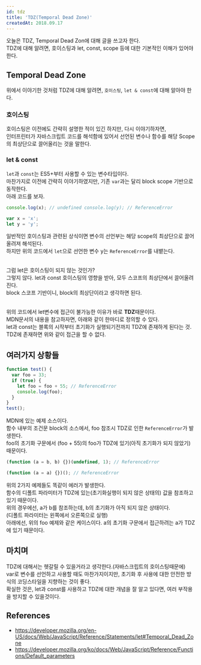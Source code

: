 ```yaml
---
id: tdz
title: 'TDZ(Temporal Dead Zone)'
createdAt: 2018.09.17
---
```


오늘은 TDZ, Temporal Dead Zon에 대해 글을 쓰고자 한다.<br/>
TDZ에 대해 알려면, 호이스팅과 let, const, scope 등에 대한 기본적인 이해가 있어야 한다.

## Temporal Dead Zone

위에서 이야기한 것처럼 TDZ에 대해 알려면, `호이스팅`, `let & const`에 대해 알아야 한다.

### 호이스팅

호이스팅은 이전에도 간략히 설명한 적이 있긴 하지만, 다시 이야기하자면,<br/>
인터프린터가 자바스크립트 코드를 해석함에 있어서 선언된 변수나 함수를 해당 Scope의 최상단으로 끌어올리는 것을 말한다.<br/>

### let & const

`let`과 `const`는 ES5+부터 사용할 수 있는 변수타입이다.<br/>
마찬가지로 이전에 간략히 이야기하였지만, 기존 `var`과는 달리 block scope 기반으로 동작한다.<br/>
아래 코드를 보자.

```js
console.log(x); // undefined console.log(y); // ReferenceError

var x = 'x';
let y = 'y';
```

일반적인 호이스팅과 관련된 상식이면 변수의 선언부는 해당 scope의 최상단으로 끌어올려져 해석된다.<br/>
하지만 위의 코드에서 `let`으로 선언한 변수 y는 `ReferenceError`를 내뱉는다.<br/><br/>

그럼 let은 호이스팅이 되지 않는 것인가?<br/>
그렇지 않다. let과 const 호이스팅의 영향을 받아, 모두 스코프의 최상단에서 끌어올려진다.<br/>
block 스코프 기반이니, block의 최상단이라고 생각하면 된다.<br/><br/>

위의 코드에서 let변수에 접근이 불가능한 이유가 바로 <b>TDZ</b>때문이다.<br/>
MDN문서의 내용을 참고하자면, 아래와 같이 한마디로 정의할 수 있다.<br/>
let과 const는 블록의 시작부터 초기화가 실행되기전까지 TDZ에 존재하게 된다는 것.<br/>
TDZ에 존재하면 위와 같이 접근을 할 수 없다.<br/>

## 여러가지 상황들

```js
function test() {
  var foo = 33;
  if (true) {
    let foo = foo + 55; // ReferenceError
    console.log(foo);
  }
}
test();
```

MDN에 있는 예제 소스이다.<br/>
함수 내부의 조건문 block의 소스에서, foo 참조시 TDZ로 인한 `ReferenceError`가 발생한다.<br/>
foo의 초기화 구문에서 (foo + 55)의 foo가 TDZ에 있기(아직 초기화가 되지 않았기) 때문이다.

```js
(function (a = b, b) {})(undefined, 1); // ReferenceError
```

```js
(function (a = a) {})(); // ReferenceError
```

위의 2가지 예제들도 똑같이 에러가 발생한다.<br/>
함수의 디폴트 파라미터가 TDZ에 있는(초기화실행이 되지 않은 상태의) 값을 참조하고 있기 때문이다.<br/>
위의 경우에선, a가 b를 참조하는데, b의 초기화가 아직 되지 않은 상태이다.<br/>
(디폴트 파라미터는 왼쪽에서 오른쪽으로 실행)<br/>
아래에선, 위의 foo 예제와 같은 케이스이다. a의 초기화 구문에서 접근하려는 a가 TDZ에 있기 때문이다.<br/>

## 마치며

TDZ에 대해서는 헷갈릴 수 있을거라고 생각한다.(자바스크립트의 호이스팅때문에)<br/>
var로 변수를 선언하고 사용할 때도 마찬가지이지만, 초기화 후 사용에 대한 안전한 방식의 코딩스타일을 지향하는 것이 좋다.<br/>
확실한 것은, let과 const를 사용하고 TDZ에 대한 개념을 잘 알고 있다면, 여러 부작용을 방지할 수 있을것이다.<br/>

## References

- https://developer.mozilla.org/en-US/docs/Web/JavaScript/Reference/Statements/let#Temporal_Dead_Zone
- https://developer.mozilla.org/ko/docs/Web/JavaScript/Reference/Functions/Default_parameters
